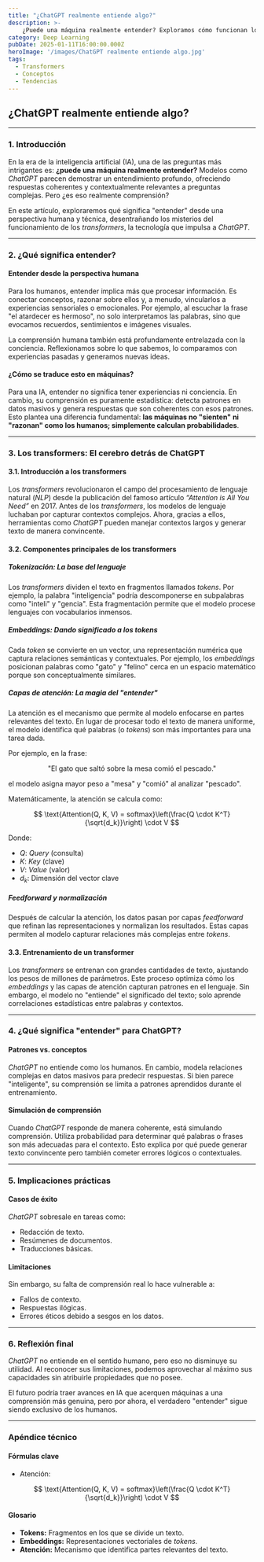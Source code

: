 ```yaml
---
title: "¿ChatGPT realmente entiende algo?"
description: >-
    ¿Puede una máquina realmente entender? Exploramos cómo funcionan los transformers detrás de ChatGPT y qué significa "comprensión" para una IA.
category: Deep Learning
pubDate: 2025-01-11T16:00:00.000Z
heroImage: '/images/ChatGPT realmente entiende algo.jpg'
tags:
  - Transformers
  - Conceptos
  - Tendencias
---
```


## **¿ChatGPT realmente entiende algo?**

---

### **1. Introducción**

En la era de la inteligencia artificial (IA), una de las preguntas más intrigantes es: **¿puede una máquina realmente entender?** Modelos como *ChatGPT* parecen demostrar un entendimiento profundo, ofreciendo respuestas coherentes y contextualmente relevantes a preguntas complejas. Pero ¿es eso realmente comprensión?

En este artículo, exploraremos qué significa "entender" desde una perspectiva humana y técnica, desentrañando los misterios del funcionamiento de los *transformers*, la tecnología que impulsa a *ChatGPT*.

---

### **2. ¿Qué significa entender?**

#### **Entender desde la perspectiva humana**

Para los humanos, entender implica más que procesar información. Es conectar conceptos, razonar sobre ellos y, a menudo, vincularlos a experiencias sensoriales o emocionales. Por ejemplo, al escuchar la frase "el atardecer es hermoso", no solo interpretamos las palabras, sino que evocamos recuerdos, sentimientos e imágenes visuales.

La comprensión humana también está profundamente entrelazada con la conciencia. Reflexionamos sobre lo que sabemos, lo comparamos con experiencias pasadas y generamos nuevas ideas.

#### **¿Cómo se traduce esto en máquinas?**

Para una IA, entender no significa tener experiencias ni conciencia. En cambio, su comprensión es puramente estadística: detecta patrones en datos masivos y genera respuestas que son coherentes con esos patrones. Esto plantea una diferencia fundamental: **las máquinas no "sienten" ni "razonan" como los humanos; simplemente calculan probabilidades**.

---

### **3. Los transformers: El cerebro detrás de ChatGPT**

#### **3.1. Introducción a los transformers**

Los *transformers* revolucionaron el campo del procesamiento de lenguaje natural (*NLP*) desde la publicación del famoso artículo *“Attention is All You Need”* en 2017. Antes de los *transformers*, los modelos de lenguaje luchaban por capturar contextos complejos. Ahora, gracias a ellos, herramientas como *ChatGPT* pueden manejar contextos largos y generar texto de manera convincente.

#### **3.2. Componentes principales de los transformers**

##### **Tokenización: La base del lenguaje**

Los *transformers* dividen el texto en fragmentos llamados *tokens*. Por ejemplo, la palabra "inteligencia" podría descomponerse en subpalabras como "inteli" y "gencia". Esta fragmentación permite que el modelo procese lenguajes con vocabularios inmensos.

##### **Embeddings: Dando significado a los tokens**

Cada *token* se convierte en un vector, una representación numérica que captura relaciones semánticas y contextuales. Por ejemplo, los *embeddings* posicionan palabras como "gato" y "felino" cerca en un espacio matemático porque son conceptualmente similares.

##### **Capas de atención: La magia del "entender"**

La atención es el mecanismo que permite al modelo enfocarse en partes relevantes del texto. En lugar de procesar todo el texto de manera uniforme, el modelo identifica qué palabras (o *tokens*) son más importantes para una tarea dada.

Por ejemplo, en la frase:

$$
\text{"El gato que saltó sobre la mesa comió el pescado."}
$$

el modelo asigna mayor peso a "mesa" y "comió" al analizar "pescado".

Matemáticamente, la atención se calcula como:

$$
\text{Attention(Q, K, V) = softmax}\left(\frac{Q \cdot K^T}{\sqrt{d_k}}\right) \cdot V
$$

Donde:

- $Q$: *Query* (consulta)  
- $K$: *Key* (clave)  
- $V$: *Value* (valor)  
- $d_k$: Dimensión del vector clave  

##### **Feedforward y normalización**

Después de calcular la atención, los datos pasan por capas *feedforward* que refinan las representaciones y normalizan los resultados. Estas capas permiten al modelo capturar relaciones más complejas entre *tokens*.

#### **3.3. Entrenamiento de un transformer**

Los *transformers* se entrenan con grandes cantidades de texto, ajustando los pesos de millones de parámetros. Este proceso optimiza cómo los *embeddings* y las capas de atención capturan patrones en el lenguaje. Sin embargo, el modelo no "entiende" el significado del texto; solo aprende correlaciones estadísticas entre palabras y contextos.

---

### **4. ¿Qué significa "entender" para ChatGPT?**

#### **Patrones vs. conceptos**

*ChatGPT* no entiende como los humanos. En cambio, modela relaciones complejas en datos masivos para predecir respuestas. Si bien parece "inteligente", su comprensión se limita a patrones aprendidos durante el entrenamiento.

#### **Simulación de comprensión**

Cuando *ChatGPT* responde de manera coherente, está simulando comprensión. Utiliza probabilidad para determinar qué palabras o frases son más adecuadas para el contexto. Esto explica por qué puede generar texto convincente pero también cometer errores lógicos o contextuales.

---

### **5. Implicaciones prácticas**

#### **Casos de éxito**

*ChatGPT* sobresale en tareas como:

- Redacción de texto.  
- Resúmenes de documentos.  
- Traducciones básicas.  

#### **Limitaciones**

Sin embargo, su falta de comprensión real lo hace vulnerable a:

- Fallos de contexto.  
- Respuestas ilógicas.  
- Errores éticos debido a sesgos en los datos.  

---

### **6. Reflexión final**

*ChatGPT* no entiende en el sentido humano, pero eso no disminuye su utilidad. Al reconocer sus limitaciones, podemos aprovechar al máximo sus capacidades sin atribuirle propiedades que no posee.

El futuro podría traer avances en IA que acerquen máquinas a una comprensión más genuina, pero por ahora, el verdadero "entender" sigue siendo exclusivo de los humanos.

---

### **Apéndice técnico**

#### **Fórmulas clave**

- Atención:

$$
\text{Attention(Q, K, V) = softmax}\left(\frac{Q \cdot K^T}{\sqrt{d_k}}\right) \cdot V
$$

#### **Glosario**

- **Tokens:** Fragmentos en los que se divide un texto.  
- **Embeddings:** Representaciones vectoriales de *tokens*.  
- **Atención:** Mecanismo que identifica partes relevantes del texto.  